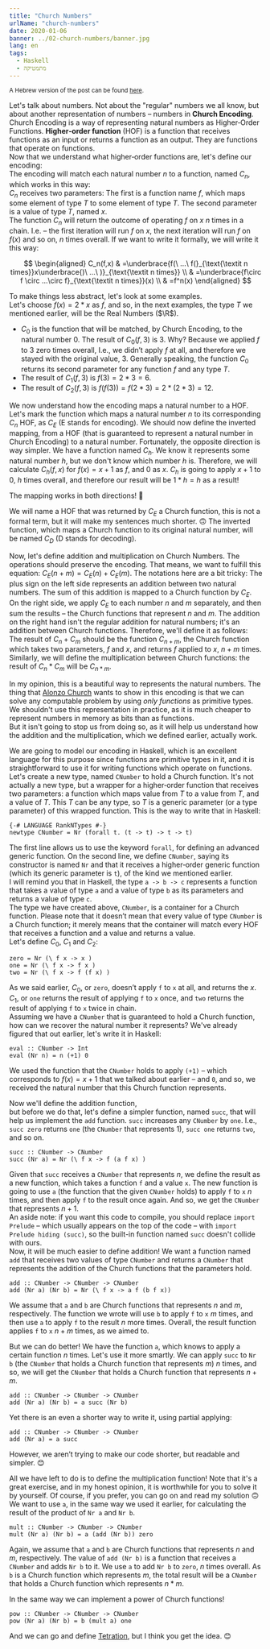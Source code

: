 ```yaml
---
title: "Church Numbers"
urlName: "church-numbers"
date: 2020-01-06
banner: ../02-church-numbers/banner.jpg
lang: en
tags:
  - Haskell
  - מתמטיקה
---
```


<small>A Hebrew version of the post can be found <a href="/blog/church-numbers/">here</a>.</small>

Let's talk about numbers. Not about the "regular" numbers we all know, but about another representation of numbers – numbers in **Church Encoding**.  
Church Encoding is a way of representing natural numbers as Higher‐Order Functions. **Higher‐order function** (HOF) is a function that receives functions as an input or returns a function as an output. They are functions that operate on functions.  
Now that we understand what higher‐order functions are, let's define our encoding:  
The encoding will match each natural number $n$ to a function, named $C_n$, which works in this way:  
$C_n$ receives two parameters: The first is a function name $f$, which maps some element of type $T$ to some element of type $T$. The second parameter is a value of type $T$, named $x$.  
The function $C_n$ will return the outcome of operating $f$ on $x$ $n$ times in a chain. I.e. – the first iteration will run $f$ on $x$, the next iteration will run $f$ on $f(x)$ and so on, $n$ times overall. If we want to write it formally, we will write it this way:

$$
\begin{aligned}
C_n(f,x)
& =\underbrace{f(\ ...\ f(}_{\text{\textit n times}}x\underbrace{)\ ...\ )}_{\text{\textit n times}} \\
& =\underbrace{f\circ f \circ ...\circ f}_{\text{\textit n times}}(x) \\
& =f^n(x)
\end{aligned}
$$

To make things less abstract, let's look at some examples.  
Let's choose $f(x)=2*x$ as $f$, and so, in the next examples, the type $T$ we mentioned earlier, will be the Real Numbers ($\R$).

- $C_0$ is the function that will be matched, by Church Encoding, to the natural number $0$. The result of $C_0(f,3)$ is $3$. Why? Because we applied $f$ to $3$ zero times overall, I.e., we didn’t apply $f$ at all, and therefore we stayed with the original value, $3$. Generally speaking, the function $C_0$ returns its second parameter for any function $f$ and any type $T$.
- The result of $C_1(f,3)$ is $f(3)=2*3=6$.
- The result of $C_2(f,3)$ is $f(f(3))=f(2*3)=2*(2*3)=12$.

We now understand how the encoding maps a natural number to a HOF.
Let's mark the function which maps a natural number $n$ to its corresponding $C_n$ HOF, as $C_E$ (E stands for encoding).
We should now define the inverted mapping, from a HOF (that is guaranteed to represent a natural number in Church Encoding) to a natural number. Fortunately, the opposite direction is way simpler. We have a function named $C_h$. We know it represents some natural number $h$, but we don't know which number $h$ is. Therefore, we will calculate $C_h(f,x)$ for $f(x)=x+1$ as $f$, and $0$ as $x$. $C_h$ is going to apply $x+1$ to $0$, $h$ times overall, and therefore our result will be $1*h=h$ as a result!

The mapping works in both directions! 🥳

We will name a HOF that was returned by $C_E$ a Church function, this is not a formal term, but it will make my sentences much shorter. 🙃
The inverted function, which maps a Church function to its original natural number, will be named $C_D$ (D stands for decoding). 

Now, let's define addition and multiplication on Church Numbers. The operations should preserve the encoding. That means, we want to fulfill this equation:
$C_E(n+m)=C_E(n)+C_E(m)$.
The notations here are a bit tricky:
The plus sign on the left side represents an addition between two natural numbers. The sum of this addition is mapped to a Church function by $C_E$.  
On the right side, we apply $C_E$ to each number $n$ and $m$ separately, and then sum the results – the Church functions that represent $n$ and $m$. The addition on the right hand isn't the regular addition for natural numbers; it's an addition between Church functions. Therefore, we'll define it as follows:  
The result of $C_n+C_m$ should be the function $C_{n+m}$, the Church function which takes two parameters, $f$ and $x$, and returns $f$ applied to $x$, $n+m$ times. Similarly, we will define the multiplication between Church functions: the result of $C_n*C_m$ will be $C_{n*m}$.

In my opinion, this is a beautiful way to represents the natural numbers. The thing that [Alonzo Church](https://en.wikipedia.org/wiki/Alonzo_Church) wants to show in this encoding is that we can solve any computable problem by using _only functions_ as primitive types.  
We shouldn't use this representation in practice, as it is much cheaper to represent numbers in memory as bits than as functions.  
But it isn't going to stop us from doing so, as it will help us understand how the addition and the multiplication, which we defined earlier, actually work.

We are going to model our encoding in Haskell, which is an excellent language for this purpose since functions are primitive types in it, and it is straightforward to use it for writing functions which operate on functions.  
Let's create a new type, named `CNumber` to hold a Church function. It's not actually a new type, but a wrapper for a higher‐order function that receives two parameters: a function which maps value from $T$ to a value from $T$, and a value of $T$. This $T$ can be any type, so $T$ is a generic parameter (or a type parameter) of this wrapped function. This is the way to write that in Haskell:

```hs:gist=SophiaSaiada/4bcdc401767be16c95d3f17c8daef0e1#file-churchnumbers-hs-L1-L5
{-# LANGUAGE RankNTypes #-}
newtype CNumber = Nr (forall t. (t -> t) -> t -> t)
```

The first line allows us to use the keyword `forall`, for defining an advanced generic function. On the second line, we define `CNumber`, saying its constructor is named `Nr` and that it receives a higher‐order generic function (which its generic parameter is `t`), of the kind we mentioned earlier.  
I will remind you that in Haskell, the type `a -> b -> c` represents a function that takes a value of type `a` and a value of type `b` as its parameters and returns a value of type `c`.  
The type we have created above, `CNumber`, is a container for a Church function. Please note that it doesn’t mean that every value of type `CNumber` is a Church function; it merely means that the container will match every HOF that receives a function and a value and returns a value.  
Let's define $C_0$, $C_1$ and $C_2$:

```hs:gist=SophiaSaiada/4bcdc401767be16c95d3f17c8daef0e1#file-churchnumbers-hs-L7-L10
zero = Nr (\ f x -> x )
one = Nr (\ f x -> f x )
two = Nr (\ f x -> f (f x) )
```

As we said earlier, $C_0$, or `zero`, doesn’t apply `f` to `x` at all, and returns the $x$. $C_1$, or `one` returns the result of applying `f` to `x` once, and `two` returns the result of applying `f` to `x` twice in chain.  
Assuming we have a `CNumber` that is guaranteed to hold a Church function, how can we recover the natural number it represents? We've already figured that out earlier, let's write it in Haskell:

```hs:gist=SophiaSaiada/4bcdc401767be16c95d3f17c8daef0e1#file-churchnumbers-hs-L12-L13
eval :: CNumber -> Int
eval (Nr n) = n (+1) 0
```

We used the function that the `CNumber` holds to apply `(+1)` – which corresponds to $f(x)=x+1$ that we talked about earlier – and `0`, and so, we received the natural number that this Church function represents.

Now we'll define the addition function,   
but before we do that, let's define a simpler function, named `succ`, that will help us implement the `add` function.
`succ` increases any `CNumber` by `one`. I.e., `succ zero` returns `one` (the `CNumber` that represents $1$), `succ one` returns `two`, and so on.

```hs:gist=SophiaSaiada/4bcdc401767be16c95d3f17c8daef0e1#file-churchnumbers-hs-L15-L16
succ :: CNumber -> CNumber
succ (Nr a) = Nr (\ f x -> f (a f x) )
```

Given that `succ` receives a `CNumber` that represents $n$,
we define the result as a new function, which takes a function `f` and a value `x`.
The new function is going to use `a` (the function that the given `CNumber` holds) to apply `f` to `x` $n$ times, and then apply `f` to the result once again. And so, we get the `CNumber` that represents $n+1$.  
An aside note: if you want this code to compile, you should replace `import Prelude` – which usually appears on the top of the code – with `import Prelude hiding (succ)`, so the built-in function named `succ` doesn't collide with ours.  
Now, it will be much easier to define addition! We want a function named `add` that receives two values of type `CNumber` and returns a `CNumber` that represents the addition of the Church functions that the parameters hold.

```hs:gist=SophiaSaiada/4bcdc401767be16c95d3f17c8daef0e1#file-churchnumbers-hs-L18-L19
add :: CNumber -> CNumber -> CNumber
add (Nr a) (Nr b) = Nr (\ f x -> a f (b f x))
```

We assume that `a` and `b` are Church functions that represents $n$ and $m$, respectively. The function we wrote will use `b` to apply `f` to `x` $m$ times, and then use `a` to apply `f` to the result $n$ more times. Overall, the result function applies `f` to `x` $n+m$ times, as we aimed to.

But we can do better! We have the function `a`, which knows to apply a certain function $n$ times. Let's use it more smartly. We can apply `succ` to `Nr b` (the `CNumber` that holds a Church function that represents $m$) $n$ times, and so, we will get the `CNumber` that holds a Church function that represents $n+m$.

```hs:gist=SophiaSaiada/4bcdc401767be16c95d3f17c8daef0e1#file-churchnumbers-hs-L18-L20
add :: CNumber -> CNumber -> CNumber
add (Nr a) (Nr b) = a succ (Nr b)
```

Yet there is an even a shorter way to write it, using partial applying:

```hs:gist=SophiaSaiada/4bcdc401767be16c95d3f17c8daef0e1#file-churchnumbers-hs-L18-L21
add :: CNumber -> CNumber -> CNumber
add (Nr a) = a succ
```

However, we aren’t trying to make our code shorter, but readable and simpler. 😊

All we have left to do is to define the multiplication function! Note that it's a great exercise, and in my honest opinion, it is worthwhile for you to solve it by yourself. Of course, if you prefer, you can go on and read my solution 🙃  
We want to use `a`, in the same way we used it earlier, for calculating the result of the product of `Nr a` and `Nr b`.

```hs:gist=SophiaSaiada/4bcdc401767be16c95d3f17c8daef0e1#file-churchnumbers-hs-L23-L25
mult :: CNumber -> CNumber -> CNumber
mult (Nr a) (Nr b) = a (add (Nr b)) zero
```

Again, we assume that `a` and `b` are Church functions that represents $n$ and $m$, respectively. The value of `add (Nr b)` is a function that receives a `CNumber` and adds `Nr b` to it. We use `a` to add `Nr b` to `zero`, $n$ times overall. As `b` is a Church function which represents $m$, the total result will be a `CNumber` that holds a Church function which represents $n*m$.

In the same way we can implement a power of Church functions!

```hs:gist=SophiaSaiada/4bcdc401767be16c95d3f17c8daef0e1#file-churchnumbers-hs-L27-L29
pow :: CNumber -> CNumber -> CNumber
pow (Nr a) (Nr b) = b (mult a) one
```

And we can go and define [Tetration](https://en.wikipedia.org/wiki/Tetration), but I think you get the idea. 😊
